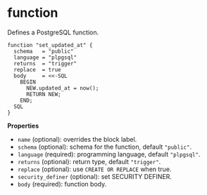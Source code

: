 # function

Defines a PostgreSQL function.

```hcl
function "set_updated_at" {
  schema   = "public"
  language = "plpgsql"
  returns  = "trigger"
  replace  = true
  body     = <<-SQL
    BEGIN
      NEW.updated_at = now();
      RETURN NEW;
    END;
  SQL
}
```

**Properties**

- `name` (optional): overrides the block label.
- `schema` (optional): schema for the function, default `"public"`.
- `language` (required): programming language, default `"plpgsql"`.
- `returns` (optional): return type, default `"trigger"`.
- `replace` (optional): use `CREATE OR REPLACE` when true.
- `security_definer` (optional): set SECURITY DEFINER.
- `body` (required): function body.
